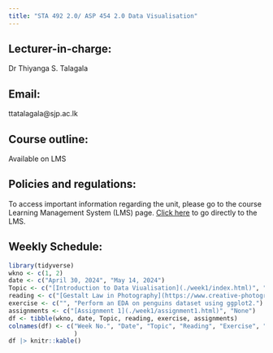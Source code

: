 ```yaml
---
title: "STA 492 2.0/ ASP 454 2.0 Data Visualisation"
---
```


## Lecturer-in-charge:

Dr Thiyanga S. Talagala

## Email:

ttatalagala\@sjp.ac.lk

## Course outline:

Available on LMS

## Policies and regulations:

To access important information regarding the unit, please go to the course Learning Management System (LMS) page. [Click here](https://lms.fas.sjp.ac.lk/enrol/index.php?id=3720) to go directly to the LMS.

## Weekly Schedule:

```r
library(tidyverse)
wkno <- c(1, 2)
date <- c("April 30, 2024", "May 14, 2024")
Topic <- c("[Introduction to Data Viualisation](./week1/index.html)", "[Grammar of Graphics](./week2/index.html)")
reading <- c("[Gestalt Law in Photography](https://www.creative-photographer.com/how-to-use-gestalt-theory-for-better-composition/)", "[ggplot2: Elegant Graphics for Data Analysis (3e)](https://ggplot2-book.org/mastery)")
exercise <- c("", "Perform an EDA on penguins dataset using ggplot2.")
assignments <- c("[Assignment 1](./week1/assignment1.html)", "None")
df <- tibble(wkno, date, Topic, reading, exercise, assignments)
colnames(df) <- c("Week No.", "Date", "Topic", "Reading", "Exercise", "Assignments"
                  )
df |> knitr::kable()
```
